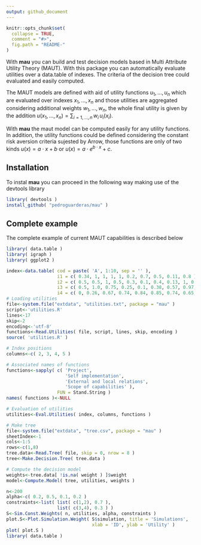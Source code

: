 ```yaml
---
output: github_document
---
```


<!-- README.md is generated from README.Rmd. Please edit that file -->

```r
knitr::opts_chunk$set(
  collapse = TRUE,
  comment = "#>",
  fig.path = "README-"
)
```

With **mau** you can build and test decision models based in Multi Attribute Utility
Theory (MAUT). With this package you can automatically evaluate utilities over a data.table of
indexes. The criteria of the decision tree could evaluated and easily computed.

The MAUT models are defined with aid of utility functions $u_1,\ldots,u_n$ which are evaluated over
indexes $x_1,\ldots,x_n$ and those utilities are aggregated considering additional weights 
$w_1,\ldots,w_n$, the whole final utility is given by the addition 
$u(x_1,\ldots,x_n) = \sum_{i=1,\ldots,n}\, w_i\, u_i( x_i )$.

With **mau** the maut model can be computed easily for any utility functions. In addition, the 
utility functions could be defined considering the constant risk aversion criteria sujested by 
Arrow, those functions are only of two kinds $u(x) = a \cdot x + b$ or $u(x) = a \cdot e^{b \cdot x} + c$.

## Installation
To instal **mau** you can proceed in the following way making use of the devtools library
```r
library( devtools )
install_github( "pedroguarderas/mau" )
```

## Complete example
The complete example of current MAUT capabilities is described below 
```r
library( data.table )
library( igraph )
library( ggplot2 )

index<-data.table( cod = paste( 'A', 1:10, sep = '' ), 
                   i1 = c( 0.34, 1, 1, 1, 1, 0.2, 0.7, 0.5, 0.11, 0.8 ),
                   i2 = c( 0.5, 0.5, 1, 0.5, 0.3, 0.1, 0.4, 0.13, 1, 0.74 ), 
                   i3 = c( 0.5, 1.0, 0.75, 0.25, 0.1, 0.38, 0.57, 0.97, 0.3, 0.76 ),
                   i4 = c( 0, 0.26, 0.67, 0.74, 0.84, 0.85, 0.74, 0.65, 0.37, 0.92 ) )
# Loading utilities
file<-system.file("extdata", "utilities.txt", package = "mau" )
script<-'utilities.R'
lines<-17
skip<-2
encoding<-'utf-8'
functions<-Read.Utilities( file, script, lines, skip, encoding )
source( 'utilities.R' )

# Index positions
columns<-c( 2, 3, 4, 5 )

# Associated names of functions
functions<-sapply( c( 'Project', 
                      'Self implementation',
                      'External and local relations', 
                      'Scope of capabilities' ),
                   FUN = Stand.String )
names( functions )<-NULL

# Evaluation of utilities
utilities<-Eval.Utilities( index, columns, functions )

# Make tree
file<-system.file("extdata", "tree.csv", package = "mau" )
sheetIndex<-1
cols<-1:5
rows<-c(1,8)
tree.data<-Read.Tree( file, skip = 0, nrow = 8 )
tree<-Make.Decision.Tree( tree.data )

# Compute the decision model
weights<-tree.data[ !is.na( weight ) ]$weight
model<-Compute.Model( tree, utilities, weights )

n<-200
alpha<-c( 0.2, 0.5, 0.1, 0.2 )
constraints<-list( list( c(1,2), 0.7 ), 
                   list( c(3,4), 0.3 ) )
S<-Sim.Const.Weights( n, utilities, alpha, constraints )
plot.S<-Plot.Simulation.Weight( S$simulation, title = 'Simulations', 
                                xlab = 'ID', ylab = 'Utility' ) 
plot( plot.S )
library( data.table )
```
